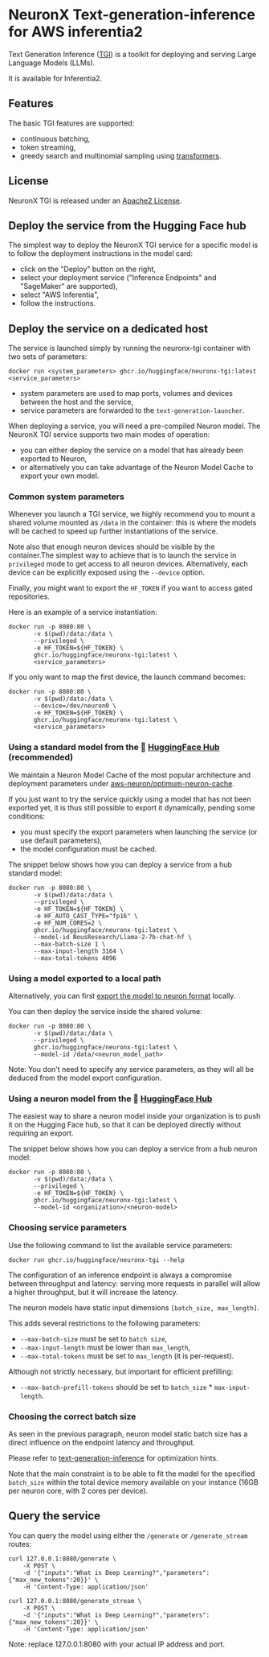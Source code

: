# NeuronX Text-generation-inference for AWS inferentia2

Text Generation Inference ([TGI](https://huggingface.co/docs/text-generation-inference/)) is a toolkit for deploying and serving Large Language Models (LLMs).

It is available for Inferentia2.

## Features

The basic TGI features are supported:

- continuous batching,
- token streaming,
- greedy search and multinomial sampling using [transformers](https://huggingface.co/docs/transformers/generation_strategies#customize-text-generation).

## License

NeuronX TGI is released under an [Apache2 License](https://github.com/huggingface/text-generation-inference?tab=Apache-2.0-1-ov-file#readme).

## Deploy the service from the Hugging Face hub

The simplest way to deploy the NeuronX TGI service for a specific model is to follow the
deployment instructions in the model card:

- click on the "Deploy" button on the right,
- select your deployment service ("Inference Endpoints" and "SageMaker" are supported),
- select "AWS Inferentia",
- follow the instructions.


## Deploy the service on a dedicated host

The service is launched simply by running the neuronx-tgi container with two sets of parameters:

```
docker run <system_parameters> ghcr.io/huggingface/neuronx-tgi:latest <service_parameters>
```

- system parameters are used to map ports, volumes and devices between the host and the service,
- service parameters are forwarded to the `text-generation-launcher`.

When deploying a service, you will need a pre-compiled Neuron model. The NeuronX TGI service supports two main modes of operation:

- you can either deploy the service on a model that has already been exported to Neuron,
- or alternatively you can take advantage of the Neuron Model Cache to export your own model.

### Common system parameters

Whenever you launch a TGI service, we highly recommend you to mount a shared volume mounted as `/data` in the container: this is where
the models will be cached to speed up further instantiations of the service.

Note also that enough neuron devices should be visible by the container.The simplest way to achieve that is to launch the service in `privileged` mode to get access to all neuron devices.
Alternatively, each device can be explicitly exposed using the `--device` option.

Finally, you might want to export the `HF_TOKEN` if you want to access gated repositories.

Here is an example of a service instantiation:

```
docker run -p 8080:80 \
       -v $(pwd)/data:/data \
       --privileged \
       -e HF_TOKEN=${HF_TOKEN} \
       ghcr.io/huggingface/neuronx-tgi:latest \
       <service_parameters>
```

If you only want to map the first device, the launch command becomes:

```
docker run -p 8080:80 \
       -v $(pwd)/data:/data \
       --device=/dev/neuron0 \
       -e HF_TOKEN=${HF_TOKEN} \
       ghcr.io/huggingface/neuronx-tgi:latest \
       <service_parameters>
```

### Using a standard model from the 🤗 [HuggingFace Hub](https://huggingface.co/aws-neuron) (recommended)

We maintain a Neuron Model Cache of the most popular architecture and deployment parameters under [aws-neuron/optimum-neuron-cache](https://huggingface.co/aws-neuron/optimum-neuron-cache).

If you just want to try the service quickly using a model that has not been exported yet, it is thus still
possible to export it dynamically, pending some conditions:
- you must specify the export parameters when launching the service (or use default parameters),
- the model configuration must be cached.

The snippet below shows how you can deploy a service from a hub standard model:

```
docker run -p 8080:80 \
       -v $(pwd)/data:/data \
       --privileged \
       -e HF_TOKEN=${HF_TOKEN} \
       -e HF_AUTO_CAST_TYPE="fp16" \
       -e HF_NUM_CORES=2 \
       ghcr.io/huggingface/neuronx-tgi:latest \
       --model-id NousResearch/Llama-2-7b-chat-hf \
       --max-batch-size 1 \
       --max-input-length 3164 \
       --max-total-tokens 4096
```

### Using a model exported to a local path

Alternatively, you can first [export the model to neuron format](https://huggingface.co/docs/optimum-neuron/main/en/guides/export_model#exporting-neuron-models-using-neuronx-tgi) locally.

You can then deploy the service inside the shared volume:

```
docker run -p 8080:80 \
       -v $(pwd)/data:/data \
       --privileged \
       ghcr.io/huggingface/neuronx-tgi:latest \
       --model-id /data/<neuron_model_path>
```

Note: You don't need to specify any service parameters, as they will all be deduced from the model export configuration.

### Using a neuron model from the 🤗 [HuggingFace Hub](https://huggingface.co/)

The easiest way to share a neuron model inside your organization is to push it on the Hugging Face hub, so that it can be deployed directly without requiring an export.

The snippet below shows how you can deploy a service from a hub neuron model:

```
docker run -p 8080:80 \
       -v $(pwd)/data:/data \
       --privileged \
       -e HF_TOKEN=${HF_TOKEN} \
       ghcr.io/huggingface/neuronx-tgi:latest \
       --model-id <organization>/<neuron-model>
```

### Choosing service parameters

Use the following command to list the available service parameters:

```
docker run ghcr.io/huggingface/neuronx-tgi --help
```

The configuration of an inference endpoint is always a compromise between throughput and latency: serving more requests in parallel will allow a higher throughput, but it will increase the latency.

The neuron models have static input dimensions `[batch_size, max_length]`.

This adds several restrictions to the following parameters:

- `--max-batch-size` must be set to `batch size`,
- `--max-input-length` must be lower than `max_length`,
- `--max-total-tokens` must be set to `max_length` (it is per-request).

Although not strictly necessary, but important for efficient prefilling:

- `--max-batch-prefill-tokens` should be set to `batch_size` * `max-input-length`.

### Choosing the correct batch size

As seen in the previous paragraph, neuron model static batch size has a direct influence on the endpoint latency and throughput.

Please refer to [text-generation-inference](https://github.com/huggingface/text-generation-inference) for optimization hints.

Note that the main constraint is to be able to fit the model for the specified `batch_size` within the total device memory available
on your instance (16GB per neuron core, with 2 cores per device).

## Query the service

You can query the model using either the `/generate` or `/generate_stream` routes:

```
curl 127.0.0.1:8080/generate \
    -X POST \
    -d '{"inputs":"What is Deep Learning?","parameters":{"max_new_tokens":20}}' \
    -H 'Content-Type: application/json'
```

```
curl 127.0.0.1:8080/generate_stream \
    -X POST \
    -d '{"inputs":"What is Deep Learning?","parameters":{"max_new_tokens":20}}' \
    -H 'Content-Type: application/json'
```

Note: replace 127.0.0.1:8080 with your actual IP address and port.
